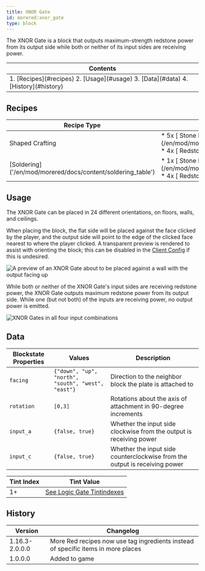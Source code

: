 ```yaml
---
title: XNOR Gate
id: morered:xnor_gate
type: block
---
```


The XNOR Gate is a block that outputs maximum-strength redstone power from its output side while both or neither of its input sides are receiving power.

<table>
	<thead><tr><th>Contents</th></tr></thead>
	<tbody><tr><td>
		1. [Recipes](#recipes)
		2. [Usage](#usage)
		3. [Data](#data)
		4. [History](#history)
	</td></tr></tbody>
</table>

## Recipes
<table>
	<thead>
		<tr>
			<th>Recipe Type</th>
			<th>Ingredients</th>
			<th>Output</th>
			<th>Example</th>
		</tr>
	</thead>
	<tbody>
		<tr>
			<td>Shaped Crafting</td>
			<td style={{width: '30%'}}>
				* 5x [<ModAsset width={32} height={32} location='morered:stone_plate'/> Stone Plate](/en/mod/morered/docs/content/building_and_crafting/stone_plate)
				* 4x [<ModAsset width={32} height={32} location='redstone_torch'/> Redstone Torch](https://minecraft.wiki/Redstone_Torch)
			</td>
			<td>
				* 1x XNOR Gate
			</td>
			<td>
				![Shaped Crafting Recipe for XNOR Gates](https://commoble.net/images/morered/recipes/xnor_gate_recipe.png)
			</td>
		</tr>
		<tr>
			<td>[Soldering]('/en/mod/morered/docs/content/soldering_table')</td>
			<td style={{width: '30%'}}>
				* 1x [<ModAsset width={32} height={32} location='morered:stone_plate'/> Stone Plate](/en/mod/morered/docs/content/building_and_crafting/stone_plate)
				* 4x [<ModAsset width={32} height={32} location='redstone'/> Redstone Dust](https://minecraft.wiki/Redstone_Dust)
			</td>
			<td>
				* 1x XNOR Gate
			</td>
			<td>
				![Shaped Crafting Recipe for XNOR Gates](https://commoble.net/images/morered/recipes/xnor_gate_from_gatecrafting.png)
			</td>
		</tr>
	</tbody>
</table>

## Usage

The XNOR Gate can be placed in 24 different orientations, on floors, walls, and ceilings.

When placing the block, the flat side will be placed against the face clicked by the player, and the output side will point to the edge of the clicked face nearest to where the player clicked. A transparent preview is rendered to assist with orienting the block; this can be disabled in the [Client Config](/en/mod/morered/configuration/client_config) if this is undesired.

![A preview of an XNOR Gate about to be placed against a wall with the output facing up](https://commoble.net/images/morered/xnor_gate_preview.png)

While both or neither of the XNOR Gate's input sides are receiving redstone power, the XNOR Gate outputs maximum redstone power from its output side. While one (but not both) of the inputs are receiving power, no output power is emitted.

![XNOR Gates in all four input combinations](https://commoble.net/images/morered/xnor_gate_combinations.png)

## Data

| Blockstate Properties | Values | Description
| --- | - | -
| `facing` | `{"down", "up", "north", "south", "west", "east"}` | Direction to the neighbor block the plate is attached to
| `rotation` | `[0,3]` | Rotations about the axis of attachment in 90-degree increments
| `input_a` | `{false, true}` | Whether the input side clockwise from the output is receiving power
| `input_c` | `{false, true}` | Whether the input side counterclockwise from the output is receiving power

| Tint Index | Tint Value
| --- | -
| 1+ | [See Logic Gate Tintindexes](../pack_development/tintindexes#Logic-Gates)

## History
| Version | Changelog
| --- | -
| 1.16.3-2.0.0.0 | More Red recipes now use tag ingredients instead of specific items in more places
| 1.0.0.0 | Added to game

